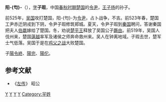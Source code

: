 {{模板:Infobox 先秦人物
|名称=阳-{匄}-
|姓=[[芈姓|芈]]
|氏=阳
|名=-{匄}-
|字=子瑕
|别名=
|别字=
|谥号=
|时代=春秋
|国家=[[楚国|楚国]] 
|身份=楚国令尹
|出生=
|逝世=
|父=
|子女=
}}
'''阳-{匄}-'''（{{bd|？||前519年||catIdx=Y}}），[[表字|字]]'''子瑕'''，中国[[春秋时期|春秋时期]][[楚国|楚国]]的[[令尹|令尹]]，[[王子扬|王子扬]]的孙子。

前525年，[[吴国|吴国]]攻打楚国，阳-{匄}-为[[令尹|令尹]]，占卜战争，不吉。前523年春，楚国工尹赤迁阴戎到下阴，令尹子瑕修筑郏城。夏天，令尹子瑕到[[秦国|秦国]]聘问，答谢秦国把夫人[[伯嬴|伯嬴]]嫁给了楚国。冬，劝说[[楚平王|楚平王]]释放了吴国公子[[蹶由|蹶由]]。前519年，吴国人伐州来，楚国[[薳越|薳越]]率军及诸侯之师奔命救州来。吴人在钟离地域。子瑕去世，楚军士气低落。吴国于是在[[鸡父之战|鸡父之战]]大败楚国。

子[[陽令終|陽令終]]、[[陽完|陽完]]、[[陽佗|陽佗]]。

==参考文献==
*《[[左传|左传]]》 昭公

{{春秋人小作品}}
[[Category:楚国令尹|Y]]
[[Category:楚国君主家族|Y]]
[[Category:春秋战国军事人物|Y]]
[[Category:春秋政治人物|Y]]
[[Category:羋姓|Category:羋姓]]